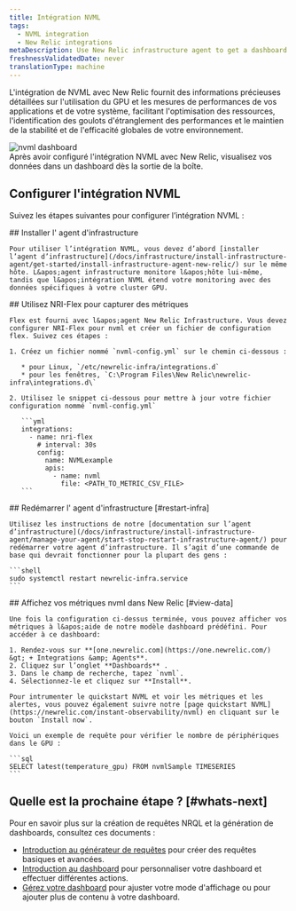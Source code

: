 ```yaml
---
title: Intégration NVML
tags:
  - NVML integration
  - New Relic integrations
metaDescription: Use New Relic infrastructure agent to get a dashboard with nvml metrics.
freshnessValidatedDate: never
translationType: machine
---
```


L&apos;intégration de NVML avec New Relic fournit des informations précieuses détaillées sur l&apos;utilisation du GPU et les mesures de performances de vos applications et de votre système, facilitant l&apos;optimisation des ressources, l&apos;identification des goulots d&apos;étranglement des performances et le maintien de la stabilité et de l&apos;efficacité globales de votre environnement.

<img title="NVML dashboard" alt="nvml dashboard" src="/images/infrastructure_screenshot-full_nvml-dashboard.webp" />

<figcaption>
  Après avoir configuré l&apos;intégration NVML avec New Relic, visualisez vos données dans un dashboard dès la sortie de la boîte.
</figcaption>

## Configurer l&apos;intégration NVML

Suivez les étapes suivantes pour configurer l’intégration NVML :

<Steps>
  <Step>
    ## Installer l&apos; agent d&apos;infrastructure

    Pour utiliser l’intégration NVML, vous devez d’abord [installer l’agent d’infrastructure](/docs/infrastructure/install-infrastructure-agent/get-started/install-infrastructure-agent-new-relic/) sur le même hôte. L&apos;agent infrastructure monitore l&apos;hôte lui-même, tandis que l&apos;intégration NVML étend votre monitoring avec des données spécifiques à votre cluster GPU.
  </Step>

  <Step>
    ## Utilisez NRI-Flex pour capturer des métriques

    Flex est fourni avec l&apos;agent New Relic Infrastructure. Vous devez configurer NRI-Flex pour nvml et créer un fichier de configuration flex. Suivez ces étapes :

    1. Créez un fichier nommé `nvml-config.yml` sur le chemin ci-dessous :

       * pour Linux, `/etc/newrelic-infra/integrations.d`
       * pour les fenêtres, `C:\Program Files\New Relic\newrelic-infra\integrations.d\`

    2. Utilisez le snippet ci-dessous pour mettre à jour votre fichier configuration nommé `nvml-config.yml`

       ```yml
       integrations:
         - name: nri-flex
           # interval: 30s
           config:
             name: NVMLexample
             apis:
               - name: nvml
                 file: <PATH_TO_METRIC_CSV_FILE>
       ```
  </Step>

  <Step>
    ## Redémarrer l&apos; agent d&apos;infrastructure [#restart-infra]

    Utilisez les instructions de notre [documentation sur l’agent d’infrastructure](/docs/infrastructure/install-infrastructure-agent/manage-your-agent/start-stop-restart-infrastructure-agent/) pour redémarrer votre agent d’infrastructure. Il s’agit d’une commande de base qui devrait fonctionner pour la plupart des gens :

    ```shell
    sudo systemctl restart newrelic-infra.service
    ```
  </Step>

  <Step>
    ## Affichez vos métriques nvml dans New Relic [#view-data]

    Une fois la configuration ci-dessus terminée, vous pouvez afficher vos métriques à l&apos;aide de notre modèle dashboard prédéfini. Pour accéder à ce dashboard:

    1. Rendez-vous sur **[one.newrelic.com](https://one.newrelic.com/) &gt; + Integrations &amp; Agents**.
    2. Cliquez sur l’onglet **Dashboards** .
    3. Dans le champ de recherche, tapez `nvml`.
    4. Sélectionnez-le et cliquez sur **Install**.

    Pour intrumenter le quickstart NVML et voir les métriques et les alertes, vous pouvez également suivre notre [page quickstart NVML](https://newrelic.com/instant-observability/nvml) en cliquant sur le bouton `Install now`.

    Voici un exemple de requête pour vérifier le nombre de périphériques dans le GPU :

    ```sql
    SELECT latest(temperature_gpu) FROM nvmlSample TIMESERIES 
    ```
  </Step>
</Steps>

## Quelle est la prochaine étape ? [#whats-next]

Pour en savoir plus sur la création de requêtes NRQL et la génération de dashboards, consultez ces documents :

* [Introduction au générateur de requêtes](/docs/query-your-data/explore-query-data/query-builder/introduction-query-builder) pour créer des requêtes basiques et avancées.
* [Introduction au dashboard](/docs/query-your-data/explore-query-data/dashboards/introduction-dashboards) pour personnaliser votre dashboard et effectuer différentes actions.
* [Gérez votre dashboard](/docs/query-your-data/explore-query-data/dashboards/manage-your-dashboard) pour ajuster votre <InlinePopover type="dashboards" />mode d&apos;affichage ou pour ajouter plus de contenu à votre dashboard.
